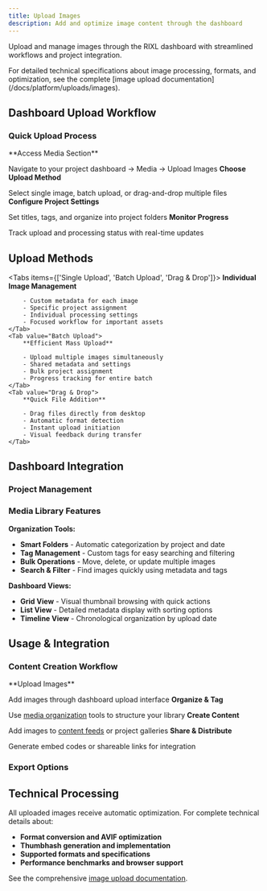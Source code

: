 ```yaml
---
title: Upload Images
description: Add and optimize image content through the dashboard
---
```



Upload and manage images through the RIXL dashboard with streamlined workflows and project integration.

<Callout type="info">
    For detailed technical specifications about image processing, formats, and optimization, see the complete [image upload documentation](/docs/platform/uploads/images).
</Callout>

## Dashboard Upload Workflow

### Quick Upload Process

<Steps>
<Step>
**Access Media Section**

Navigate to your project dashboard → Media → Upload Images
</Step>
<Step>
**Choose Upload Method**

Select single image, batch upload, or drag-and-drop multiple files
</Step>
<Step>
**Configure Project Settings**

Set titles, tags, and organize into project folders
</Step>
<Step>
**Monitor Progress**

Track upload and processing status with real-time updates
</Step>
</Steps>

## Upload Methods

<Tabs items={['Single Upload', 'Batch Upload', 'Drag & Drop']}>
    <Tab value="Single Upload">
        **Individual Image Management**
        
        - Custom metadata for each image
        - Specific project assignment
        - Individual processing settings
        - Focused workflow for important assets
    </Tab>
    <Tab value="Batch Upload">
        **Efficient Mass Upload**
        
        - Upload multiple images simultaneously  
        - Shared metadata and settings
        - Bulk project assignment
        - Progress tracking for entire batch
    </Tab>
    <Tab value="Drag & Drop">
        **Quick File Addition**
        
        - Drag files directly from desktop
        - Automatic format detection
        - Instant upload initiation
        - Visual feedback during transfer
    </Tab>
</Tabs>

## Dashboard Integration

### Project Management

<div className="grid gap-6 sm:grid-cols-2 lg:grid-cols-3 mt-6">
  <InfoCard 
    title="Project Assignment" 
    description="Automatically organize images by project"
    icon="FolderPlus"
  />
  <InfoCard 
    title="Team Collaboration" 
    description="Share images with team members"
    icon="Users"
  />
  <InfoCard 
    title="Workflow Status" 
    description="Track approval and review stages"
    icon="CheckCircle"
  />
</div>

### Media Library Features

**Organization Tools:**
- **Smart Folders** - Automatic categorization by project and date
- **Tag Management** - Custom tags for easy searching and filtering  
- **Bulk Operations** - Move, delete, or update multiple images
- **Search & Filter** - Find images quickly using metadata and tags

**Dashboard Views:**
- **Grid View** - Visual thumbnail browsing with quick actions
- **List View** - Detailed metadata display with sorting options
- **Timeline View** - Chronological organization by upload date

## Usage & Integration

### Content Creation Workflow

<Steps>
<Step>
**Upload Images**

Add images through dashboard upload interface
</Step>
<Step>
**Organize & Tag**

Use [media organization](/docs/platform/dashboard/media/organize-media) tools to structure your library
</Step>
<Step>
**Create Content**

Add images to [content feeds](/docs/platform/dashboard/feeds) or project galleries
</Step>
<Step>
**Share & Distribute**

Generate embed codes or shareable links for integration
</Step>
</Steps>

### Export Options

<div className="grid gap-6 sm:grid-cols-2 lg:grid-cols-4 mt-6">
  <InfoCard 
    title="Direct URLs" 
    description="Optimized image links for web integration"
    icon="Link"
  />
  <InfoCard 
    title="Embed Codes" 
    description="Ready-to-use HTML/Markdown snippets"
    icon="Code"
  />
  <InfoCard 
    title="API Access" 
    description="Programmatic management through API"
    icon="Database"
  />
  <InfoCard 
    title="Download Options" 
    description="Original and optimized file downloads"
    icon="Download"
  />
</div>

## Technical Processing

All uploaded images receive automatic optimization. For complete technical details about:

- **Format conversion and AVIF optimization**
- **Thumbhash generation and implementation** 
- **Supported formats and specifications**
- **Performance benchmarks and browser support**

See the comprehensive [image upload documentation](/docs/platform/uploads/images).